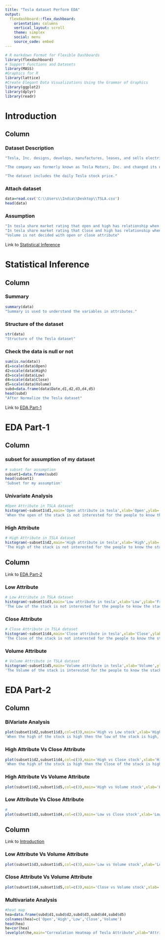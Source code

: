 ---
title: "Tesla dataset Perform EDA"
output: 
  flexdashboard::flex_dashboard:
    orientation: columns
    vertical_layout: scroll
    theme: simplex
    social: menu
    source_code: embed
---

```{r setup, include=FALSE}
# R markdown Format for Flexible Dashboards
library(flexdashboard)
# Support Functions and Datasets
library(MASS)
#Graphics for R
library(lattice)
#Create Elegant Data Visualizations Using the Grammar of Graphics
library(ggplot2)
library(dplyr)
library(readr)
```

# Introduction

Column {data-width=1000}
-----------------------------------------------------------------------

### Dataset Description

```{r}
"Tesla, Inc. designs, develops, manufactures, leases, and sells electric vehicles, and energy generation and storage systems in the United States, China, and internationally. It operates in two segments, Automotive, and Energy Generation and Storage."

"The company was formerly known as Tesla Motors, Inc. and changed its name to Tesla, Inc. in February 2017. Tesla, Inc. was incorporated in 2003 and is headquartered in Austin, Texas."

"The dataset includes the daily Tesla stock price."
```

### Attach dataset

```{r}
data=read.csv('C:\\Users\\India\\Desktop\\TSLA.csv')
head(data)
```

### Assumption

```{r}
"In tesla share market rating that open and high has relationship when the open is high within end of the day it increase high of the day attribute"
"In tesla share market rating that Close and high has relationship when the Close is high within end of the day it probabily high of the day attribute"
"Volume is not decided with open or close attribute"
```

Link to [Statistical Inference]

# Statistical Inference 

Column {data-width=1000}
-----------------------------------------------------------------------

### Summary

```{r}
summary(data)
"Summary is used to understand the variables in attributes."
```

### Structure of the dataset

```{r}
str(data)
"Structure of the Tesla dataset"
```

### Check the data is null or not

```{r}
sum(is.na(data))
d1=scale(data$Open)
d2=scale(data$High)
d3=scale(data$Low)
d4=scale(data$Close)
d5=scale(data$Volume)
subd=data.frame(data$Date,d1,d2,d3,d4,d5)
head(subd)
"After Normalize the Tesla dataset"
```

Link to [EDA Part-1]

# EDA Part-1

Column {data-width=1000}
-----------------------------------------------------------------------

### subset for assumption of my dataset

```{r}
# subset for assumption
subset1=data.frame(subd)
head(subset1)
'Subset for my assumption'
```

### Univariate Analysis

```{r}
#Open Attribute in TSLA dataset
histogram(~subset1$d1,main='Open attribute in tesla',xlab='Open',ylab='Frequency')
'When the open of the stack is not interested for the people to know the stack rate when above high, but people show interest when the stack is below zero'
```

### High Attribute
```{r}
# High Attribute in TSLA dataset
histogram(~subset1$d2,main='High attribute in tesla',xlab='High',ylab='Frequency')
'The High of the stack is not interested for the people to know the stack rate when above high, but people show interest when the stack is below average'
```

Column {data-width=900}
-----------------------------------------------------------------------

Link to [EDA Part-2]

### Low Attribute
```{r}
# Low Attribute in TSLA dataset
histogram(~subset1$d3,main='Low attribute in tesla',xlab='Low',ylab='Frequency')
'The Low of the stack is not interested for the people to know the stack rate when above the average value, but people show interest when the stack is below average'
```

### Close Attribute
```{r}
# Close Attribute in TSLA dataset
histogram(~subset1$d4,main='Close attribute in tesla',xlab='Close',ylab='Frequency')
'The Close of the stack is not interested for the people to know the stack rate when above the average value, but people show interest when the stack is below average'
```

### Volume Attribute
```{r}
# Volume Attribute in TSLA dataset
histogram(~subset1$d5,main='Volume attribute in tesla',xlab='Volume',ylab='Frequency')
'The Volume of the stack is interested for the people to know the stack rate when below the average value, but people show interest when the stack is above average'
```


# EDA Part-2

Column {data-width=1000}
-----------------------------------------------------------------------

### BiVariate Analysis

```{r}

plot(subset1$d2,subset1$d3,col=c(3),main='High vs Low stock',xlab='High stock',ylab='Low stock')
'When the high of the stock is high then the low of the stack is high, It says that the value of the stock is related to eachother, it is positive correlation, stock is growing high day by day'
```

### High Attribute Vs Close Attribute

```{r}
plot(subset1$d2,subset1$d4,col=c(3),main='High vs Close stock',xlab='High stock',ylab='Close stock')
'When the high of the stock is high then the Close of the stack is high, It says that the value of the stock is related to eachother, it is positive correlation, stock is growing high day by day and close stack is high'
```

### High Attribute Vs Volume Attribute

```{r}
plot(subset1$d2,subset1$d5,col=c(3),main='High vs Volume stock',xlab='High stock',ylab='Volume stock')
```

### Low Attribute Vs Close Attribute

```{r}
#
plot(subset1$d3,subset1$d4,col=c(3),main='Low vs Close stock',xlab='Low stock',ylab='Close stock')
```

Column {data-width=900}
-----------------------------------------------------------------------

Link to [Introduction]

### Low Attribute Vs Volume Attribute

```{r}
plot(subset1$d3,subset1$d5,col=c(3),main='Low vs Volume stock',xlab='Low stock',ylab='Volume stock')
```

### Close Attribute Vs Volume Attribute

```{r}
plot(subset1$d4,subset1$d5,col=c(3),main='Close vs Volume stock',xlab='Close stock',ylab='Volume stock')
```

### Multivariate Analysis

```{r}
#heat map
hea=data.frame(subd$d1,subd$d2,subd$d3,subd$d4,subd$d5)
colnames(hea)=c('Open','High','Low','Close','Volume')
head(hea)
he=cor(hea)
levelplot(he,main="Correalation Heatmap of Tesla Attribute",xlab="Attributes",ylab="Attributes")

```


